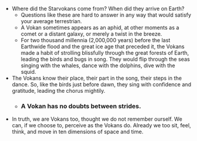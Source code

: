 - Where did the Starvokans come from? When did they arrive on Earth?
    - Questions like these are hard to answer in any way that would satisfy your average terrestrian.
    - A Vokan sometimes appears as an aphid, at other moments as a comet or a distant galaxy, or merely a twist in the breeze.
    - For two thousand millennia (2,000,000 years) before the last Earthwide flood and the great ice age that preceded it, the Vokans made a habit of strolling blissfully through the great forests of Earth, leading the birds and bugs in song. They would flip through the seas singing with the whales, dance with the dolphins, dive with the squid.
- The Vokans know their place, their part in the song, their steps in the dance. So, like the birds just before dawn, they sing with confidence and gratitude, leading the chorus mightily.
    - ### A Vokan has no doubts between strides.
- In truth, we are Vokans too, thought we do not remember ourself. We can, if we choose to, perceive as the Vokans do. Already we too sit, feel, think, and move in ten dimensions of space and time.
